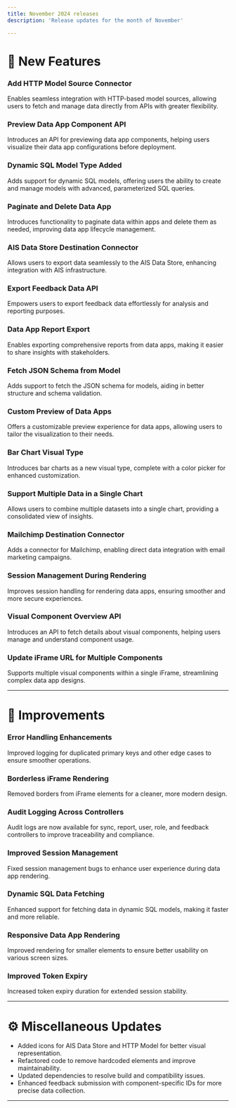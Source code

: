 ```yaml
---
title: November 2024 releases
description: 'Release updates for the month of November'

---
```



# 🚀 New Features

### **Add HTTP Model Source Connector**
Enables seamless integration with HTTP-based model sources, allowing users to fetch and manage data directly from APIs with greater flexibility.

### **Preview Data App Component API**  
Introduces an API for previewing data app components, helping users visualize their data app configurations before deployment.

### **Dynamic SQL Model Type Added**  
Adds support for dynamic SQL models, offering users the ability to create and manage models with advanced, parameterized SQL queries.

### **Paginate and Delete Data App**  
Introduces functionality to paginate data within apps and delete them as needed, improving data app lifecycle management.

### **AIS Data Store Destination Connector**  
Allows users to export data seamlessly to the AIS Data Store, enhancing integration with AIS infrastructure.

### **Export Feedback Data API**  
Empowers users to export feedback data effortlessly for analysis and reporting purposes.

### **Data App Report Export**  
Enables exporting comprehensive reports from data apps, making it easier to share insights with stakeholders.

### **Fetch JSON Schema from Model**  
Adds support to fetch the JSON schema for models, aiding in better structure and schema validation.

### **Custom Preview of Data Apps**  
Offers a customizable preview experience for data apps, allowing users to tailor the visualization to their needs.

### **Bar Chart Visual Type**  
Introduces bar charts as a new visual type, complete with a color picker for enhanced customization.

### **Support Multiple Data in a Single Chart**  
Allows users to combine multiple datasets into a single chart, providing a consolidated view of insights.

### **Mailchimp Destination Connector**  
Adds a connector for Mailchimp, enabling direct data integration with email marketing campaigns.

### **Session Management During Rendering**  
Improves session handling for rendering data apps, ensuring smoother and more secure experiences.

### **Visual Component Overview API**  
Introduces an API to fetch details about visual components, helping users manage and understand component usage.

### **Update iFrame URL for Multiple Components**  
Supports multiple visual components within a single iFrame, streamlining complex data app designs.

---

# 🔧 Improvements

### **Error Handling Enhancements**  
Improved logging for duplicated primary keys and other edge cases to ensure smoother operations.

### **Borderless iFrame Rendering**  
Removed borders from iFrame elements for a cleaner, more modern design.

### **Audit Logging Across Controllers**  
Audit logs are now available for sync, report, user, role, and feedback controllers to improve traceability and compliance.

### **Improved Session Management**  
Fixed session management bugs to enhance user experience during data app rendering.

### **Dynamic SQL Data Fetching**  
Enhanced support for fetching data in dynamic SQL models, making it faster and more reliable.

### **Responsive Data App Rendering**  
Improved rendering for smaller elements to ensure better usability on various screen sizes.

### **Improved Token Expiry**  
Increased token expiry duration for extended session stability.

---

# ⚙️ Miscellaneous Updates

- Added icons for AIS Data Store and HTTP Model for better visual representation.
- Refactored code to remove hardcoded elements and improve maintainability.
- Updated dependencies to resolve build and compatibility issues.
- Enhanced feedback submission with component-specific IDs for more precise data collection.

---

